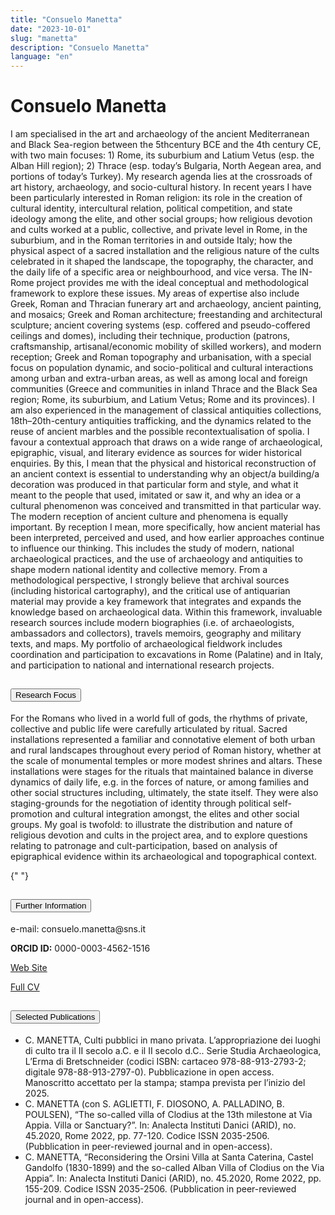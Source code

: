 ```yaml
---
title: "Consuelo Manetta"
date: "2023-10-01"
slug: "manetta"
description: "Consuelo Manetta"
language: "en"
---
```


# Consuelo Manetta

I am specialised in the art and archaeology of the ancient Mediterranean and Black Sea-region between the 5thcentury BCE and the 4th century CE, with two main focuses: 1) Rome, its suburbium and Latium Vetus (esp. the Alban Hill region); 2) Thrace (esp. today’s Bulgaria, North Aegean area, and portions of today’s Turkey). My research agenda lies at the crossroads of art history, archaeology, and socio-cultural history. In recent years I have been particularly interested in Roman religion: its role in the creation of cultural identity, intercultural relation, political competition, and state ideology among the elite, and other social groups; how religious devotion and cults worked at a public, collective, and private level in Rome, in the suburbium, and in the Roman territories in and outside Italy; how the physical aspect of a sacred installation and the religious nature of the cults celebrated in it shaped the landscape, the topography, the character, and the daily life of a specific area or neighbourhood, and vice versa. The IN-Rome project provides me with the ideal conceptual and methodological framework to explore these issues. My areas of expertise also include Greek, Roman and Thracian funerary art and archaeology, ancient painting, and mosaics; Greek and Roman architecture; freestanding and architectural sculpture; ancient covering systems (esp. coffered and pseudo-coffered ceilings and domes), including their technique, production (patrons, craftsmanship, artisanal/economic mobility of skilled workers), and modern reception; Greek and Roman topography and urbanisation, with a special focus on population dynamic, and socio-political and cultural interactions among urban and extra-urban areas, as well as among local and foreign communities (Greece and communities in inland Thrace and the Black Sea region; Rome, its suburbium, and Latium Vetus; Rome and its provinces). I am also experienced in the management of classical antiquities collections, 18th–20th-century antiquities trafficking, and the dynamics related to the reuse of ancient marbles and the possible recontextualisation of spolia. I favour a contextual approach that draws on a wide range of archaeological, epigraphic, visual, and literary evidence as sources for wider historical enquiries. By this, I mean that the physical and historical reconstruction of an ancient context is essential to understanding why an object/a building/a decoration was produced in that particular form and style, and what it meant to the people that used, imitated or saw it, and why an idea or a cultural phenomenon was conceived and transmitted in that particular way. The modern reception of ancient culture and phenomena is equally important. By reception I mean, more specifically, how ancient material has been interpreted, perceived and used, and how earlier approaches continue to influence our thinking. This includes the study of modern, national archaeological practices, and the use of archaeology and antiquities to shape modern national identity and collective memory. From a methodological perspective, I strongly believe that archival sources (including historical cartography), and the critical use of antiquarian material may provide a key framework that integrates and expands the knowledge based on archaeological data. Within this framework, invaluable research sources include modern biographies (i.e. of archaeologists, ambassadors and collectors), travels memoirs, geography and military texts, and maps. My portfolio of archaeological fieldwork includes coordination and participation to excavations in Rome (Palatine) and in Italy, and participation to national and international research projects.

<div class="accordion my-5" id="accordionExample">
  <div class="accordion-item">
    <h2 class="accordion-header" id="headingOne">
      <button
        class="accordion-button"
        type="button"
        data-bs-toggle="collapse"
        data-bs-target="#collapseOne"
        aria-expanded="true"
        aria-controls="collapseOne"
      >
        Research Focus
      </button>
    </h2>
    <div
      id="collapseOne"
      class="accordion-collapse collapse show"
      aria-labelledby="headingOne"
      data-bs-parent="#accordionExample"
    >
      <div class="accordion-body">
        <p>
         For the Romans who lived in a world full of gods, the rhythms of private, collective and public life were carefully articulated by ritual. Sacred installations represented a familiar and connotative element of both urban and rural landscapes throughout every period of Roman history, whether at the scale of monumental temples or more modest shrines and altars. These installations were stages for the rituals that maintained balance in diverse dynamics of daily life, e.g. in the forces of nature, or among families and other social structures including, ultimately, the state itself. They were also staging-grounds for the negotiation of identity through political self-promotion and cultural integration amongst, the elites and other social groups. My goal is twofold: to illustrate the distribution and nature of religious devotion and cults in the project area, and to explore questions relating to patronage and cult-participation, based on analysis of epigraphical evidence within its archaeological and topographical context.
        </p>
      </div>
    </div>
  </div>

{" "}

<div class="accordion-item">
  <h2 class="accordion-header" id="headingTwo">
    <button
      class="accordion-button collapsed"
      type="button"
      data-bs-toggle="collapse"
      data-bs-target="#collapseTwo"
      aria-expanded="false"
      aria-controls="collapseTwo"
    >
      Further Information
    </button>
  </h2>
  <div
    id="collapseTwo"
    class="accordion-collapse collapse"
    aria-labelledby="headingTwo"
    data-bs-parent="#accordionExample"
  >
    <div class="accordion-body">
      <p>e-mail: consuelo.manetta@sns.it</p>
      <p>
        <strong>ORCID ID:</strong> 0000-0003-4562-1516
      </p>
      <p>
        <a
          href="https://exeter.academia.edu/ConsueloManetta"
          target="_blank"
          rel="noopener noreferrer"
        >
          Web Site
        </a>
      </p>
      <p>
        <a href="" target="_blank" rel="noopener noreferrer">
          Full CV
        </a>
      </p>
    </div>
  </div>
</div>

  <div class="accordion-item">
    <h2 class="accordion-header" id="headingThree">
      <button
        class="accordion-button collapsed"
        type="button"
        data-bs-toggle="collapse"
        data-bs-target="#collapseThree"
        aria-expanded="false"
        aria-controls="collapseThree"
      >
        Selected Publications
      </button>
    </h2>
    <div
      id="collapseThree"
      class="accordion-collapse collapse"
      aria-labelledby="headingThree"
      data-bs-parent="#accordionExample"
    >
      <div class="accordion-body">
    <ul>
          <li>
            C. MANETTA, Culti pubblici in mano privata. L’appropriazione dei luoghi di culto tra il II secolo a.C. e il II secolo d.C.. Serie Studia Archaeologica, L’Erma di Bretschneider (codici ISBN: cartaceo 978-88-913-2793-2; digitale 978-88-913-2797-0). Pubblicazione in open access. Manoscritto accettato per la stampa; stampa prevista per l’inizio del 2025.
          </li>
          <li>
            C. MANETTA (con S. AGLIETTI, F. DIOSONO, A. PALLADINO, B. POULSEN), “The so-called villa of Clodius at the 13th milestone at Via Appia. Villa or Sanctuary?”. In: Analecta Instituti Danici (ARID), no. 45.2020, Rome 2022, pp. 77-120. Codice ISSN 2035-2506. (Pubblication in peer-reviewed journal and in open-access).
          </li>
          <li>
           C. MANETTA, “Reconsidering the Orsini Villa at Santa Caterina, Castel Gandolfo (1830-1899) and the so-called Alban Villa of Clodius on the Via Appia”. In: Analecta Instituti Danici (ARID), no. 45.2020, Rome 2022, pp. 155-209. Codice ISSN 2035-2506. (Pubblication in peer-reviewed journal and in open-access).
          </li>
        </ul>
      </div>
    </div>
  </div>
</div>

